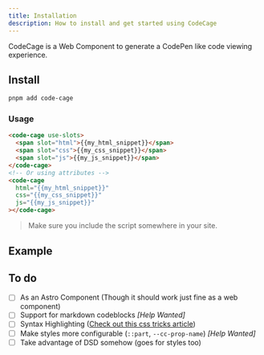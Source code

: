 ```yaml
---
title: Installation
description: How to install and get started using CodeCage
---
```



CodeCage is a Web Component to generate a CodePen like code viewing experience.

## Install

```sh
pnpm add code-cage
```

### Usage

```html
<code-cage use-slots>
  <span slot="html">{{my_html_snippet}}</span>
  <span slot="css">{{my_css_snippet}}</span>
  <span slot="js">{{my_js_snippet}}</span>
</code-cage>
<!-- Or using attributes -->
<code-cage
  html="{{my_html_snippet}}"
  css="{{my_css_snippet}}"
  js="{{my_js_snippet}}"
></code-cage>
```

> Make sure you include the script somewhere in your site.

## Example

<CodeCage
  html="<div class='test'>Testing</div>"
  css=".test {
  color: limegreen;
}"
  js="(function() { console.log('testing') })()"
/>

## To do

- [ ] As an Astro Component (Though it should work just fine as a web component)
- [ ] Support for markdown codeblocks _[Help Wanted]_
- [ ] Syntax Highlighting ([Check out this css tricks article](https://css-tricks.com/css-custom-highlight-api-early-look/))
- [ ] Make styles more configurable (`::part`, `--cc-prop-name`) _[Help Wanted]_
- [ ] Take advantage of DSD somehow (goes for styles too)
